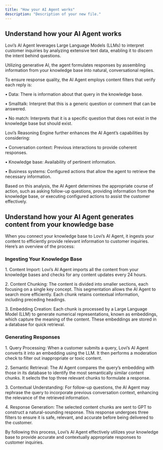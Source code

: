 ```yaml
---
title: "How your AI Agent works"
description: "Description of your new file."
---
```


## Understand how your AI Agent works

Lovi’s AI Agent leverages Large Language Models (LLMs) to interpret customer inquiries by analyzing extensive text data, enabling it to discern the intent behind questions.

Utilizing generative AI, the agent formulates responses by assembling information from your knowledge base into natural, conversational replies.

To ensure response quality, the AI Agent employs content filters that verify each reply is:

• Data: There is information about that query in the knowledge base.

• Smalltalk: Interpret that this is a generic question or comment that can be answered.

• No match: Interprets that it is a specific question that does not exist in the knowledge base but should exist.

Lovi’s Reasoning Engine further enhances the AI Agent’s capabilities by considering:

• Conversation context: Previous interactions to provide coherent responses.

• Knowledge base: Availability of pertinent information.

• Business systems: Configured actions that allow the agent to retrieve the necessary information.

Based on this analysis, the AI Agent determines the appropriate course of action, such as asking follow-up questions, providing information from the knowledge base, or executing configured actions to assist the customer effectively.

## Understand how your AI Agent generates content from your knowledge base

When you connect your knowledge base to Lovi’s AI Agent, it ingests your content to efficiently provide relevant information to customer inquiries. Here’s an overview of the process:

### Ingesting Your Knowledge Base

1\. Content Import: Lovi’s AI Agent imports all the content from your knowledge bases and checks for any content updates every 24 hours.

2\. Content Chunking: The content is divided into smaller sections, each focusing on a single key concept. This segmentation allows the AI Agent to search more efficiently. Each chunk retains contextual information, including preceding headings.

3\. Embedding Creation: Each chunk is processed by a Large Language Model (LLM) to generate numerical representations, known as embeddings, which capture the meaning of the content. These embeddings are stored in a database for quick retrieval.

### Generating Responses

1\. Query Processing: When a customer submits a query, Lovi’s AI Agent converts it into an embedding using the LLM. It then performs a moderation check to filter out inappropriate or toxic content.

2\. Semantic Retrieval: The AI Agent compares the query’s embedding with those in its database to identify the most semantically similar content chunks. It selects the top three relevant chunks to formulate a response.

3\. Contextual Understanding: For follow-up questions, the AI Agent may rephrase the query to incorporate previous conversation context, enhancing the relevance of the retrieved information.

4\. Response Generation: The selected content chunks are sent to GPT to construct a natural-sounding response. This response undergoes three filters to ensure it is safe, relevant, and accurate before being delivered to the customer.

By following this process, Lovi’s AI Agent effectively utilizes your knowledge base to provide accurate and contextually appropriate responses to customer inquiries.
